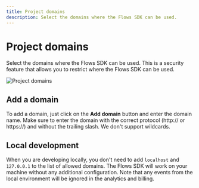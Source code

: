 ```yaml
---
title: Project domains
description: Select the domains where the Flows SDK can be used.
---
```


# Project domains

Select the domains where the Flows SDK can be used. This is a security feature that allows you to restrict where the Flows SDK can be used.

![Project domains](/project-setup/project-domains.png)

## Add a domain

To add a domain, just click on the **Add domain** button and enter the domain name. Make sure to enter the domain with the correct protocol (http:// or https://) and without the trailing slash. We don't support wildcards.

## Local development

When you are developing locally, you don't need to add `localhost` and `127.0.0.1` to the list of allowed domains. The Flows SDK will work on your machine without any additional configuration. Note that any events from the local environment will be ignored in the analytics and billing.
